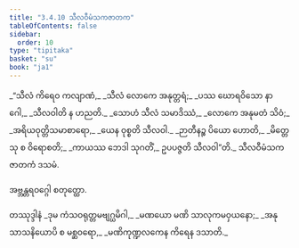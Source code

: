 ```yaml
---
title: "3.4.10 သီလဝီမံသကဇာတက"
tableOfContents: false
sidebar:
  order: 10
type: "tipitaka"
basket: "su"
book: "ja1"
---
```



<DynamicBreadcrumb />

<Division number="118" book="ja1" e="ch" v="22" p="87">

<Paragraph number="832" type="verses" book="ja1">
_“သီလံ ကိရေဝ ကလျာဏံ,_  
_သီလံ လောကေ အနုတ္တရံ;_  
_ပဿ ဃောရဝိသော နာဂေါ,_  
_သီလဝါတိ န ဟညတိ._  

</Paragraph>

</Division>
<Division number="119" book="ja1" e="ch" v="22" p="87">

<Paragraph number="833" type="verses" book="ja1">
_သောဟံ သီလံ သမာဒိဿံ,_  
_လောကေ အနုမတံ သိဝံ;_  
_အရိယဝုတ္တိသမာစာရော,_  
_ယေန ဝုစ္စတိ သီလဝါ._  

</Paragraph>

</Division>
<Division number="120" book="ja1" e="ch" v="22" p="87">

<Paragraph number="834" type="verses" book="ja1">
_ဉာတီနဉ္စ ပိယော ဟောတိ,_  
_မိတ္တေသု စ ဝိရောစတိ;_  
_ကာယဿ ဘေဒါ သုဂတိံ,_  
ဥပပဇ္ဇတိ သီလဝါ”တိ._  


</Paragraph>
</Division>

<Paragraph number="835" type="center" book="ja1">
သီလဝီမံသကဇာတကံ ဒသမံ.

  
အဗ္ဘန္တရဝဂ္ဂေါ စတုတ္ထော.



</Paragraph>

<Paragraph number="836" type="center" book="ja1">
တဿုဒ္ဒါနံ


</Paragraph>

<Paragraph number="837" type="verses" book="ja1">
_ဒုမ ကံသဝရုတ္တမဗျဂ္ဃမိဂါ,_  
_မဏယော မဏိ သာလုကမဝှယနော;_  
_အနုသာသနိယောပိ စ မစ္ဆဝရော,_  
_မဏိကုဏ္ဍလကေန ကိရေန ဒသာတိ._
</Paragraph>